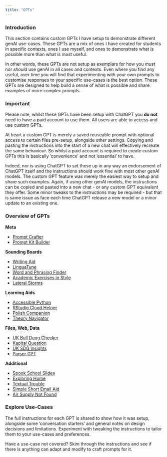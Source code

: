 ```yaml
---
title: "GPTs"
---
```


### Introduction

::: {.callout-note title="Section Overview"}
This section contains custom GPTs I have setup to demonstrate different genAI use-cases. These GPTs are a mix of ones I have created for students in specific contexts, ones I use myself, and ones to demonstrate what is possible more than what is most useful.

In other words, these GPTs are not setup as exemplars for how you *must* nor *should* use genAI in all cases and contexts. Even where you find any useful, over time you will find that experimenting with your own prompts to customise responses to your specific use-cases is the best option. These GPTs are designed to help build a sense of what is possible and share examples of more complex prompts.

:::

### Important

::: {.callout-important title="No Paid Account Required"}
Please note, whilst these GPTs have been setup with ChatGPT you **do not** need to have a paid account to use them. All users are able to access and use custom GPTs.

At heart a custom GPT is merely a saved reuseable prompt with optional access to certain files pre-setup, alongside other settings. Copying and pasting the instructions into the start of a new chat will effectively recreate the same behaviour. So whilst a paid account is required to create custom GPTs this is basically 'convenience' and not 'essential' to have.

Indeed, nor is using ChatGPT to set these up in any way an endorsement of ChatGPT itself and the instructions should work fine with most other genAI models. The custom GPT feature was merely the easiest way to setup and share such examples. Again, if using other genAI models, the instructions can be copied and pasted into a new chat - or any custom GPT equivalent they offer. Some minor tweaks to the instructions may be required - but that is same issue as face each time ChatGPT release a new model or a minor update to an existing one.
:::

### Overview of GPTs

**Meta**

- [Prompt Crafter](gpts/prompt-crafter.qmd)
- [Prompt Kit Builder](gpts/prompt-kit-builder.qmd)

**Sounding Boards**

- [Writing Aid](gpts/writing-aid.qmd)
- [LinguaTune](gpts/linguatune.qmd)
- [Word and Phrasing Finder](gpts/word-phrasing-finder.qmd)
- [Academic Exercises in Style](gpts/academic-exercises.qmd)
- [Lateral Storms](gpts/lateral-storms.qmd)

**Learning Aids**

- [Accessible Python](gpts/accessible-python.qmd)
- [RStudio Cloud Helper](gpts/rstudio-helper.qmd)
- [Polish Companion](gpts/polish-companion.qmd)
- [Theory Navigator](gpts/theory-navigator.qmd)

**Files, Web, Data**

- [UK Bull Dung Checker](gpts/uk-bull-dung.qmd)
- [Kapital Question](gpts/kapital-question.qmd)
- [UK SDG Insights](gpts/uk-sdg-insights.qmd)
- [Parser GPT](gpts/parser-gpt.qmd)

**Additional**

- [Spook School Slides](gpts/spook-school.qmd)
- [Exploring Home](gpts/exploring-home.qmd)
- [Textual Trouble](gpts/textual-trouble.qmd)
- [Simple Short Email Aid](gpts/simple-short-email.qmd)
- [Air Supply Not Found](gpts/air-supply-not-found.qmd)

### Explore Use-Cases

::: experiment
The full instructions for each GPT is shared to show how it was setup, alongside some 'conversation starters' and general notes on design decisions and limitations. Experiment with tweaking the instructions to tailor them to your use-cases and preferences.

Have a use-case not covered? Skim through the instructions and see if there is anything can adapt and modify to craft prompts for it.
:::

